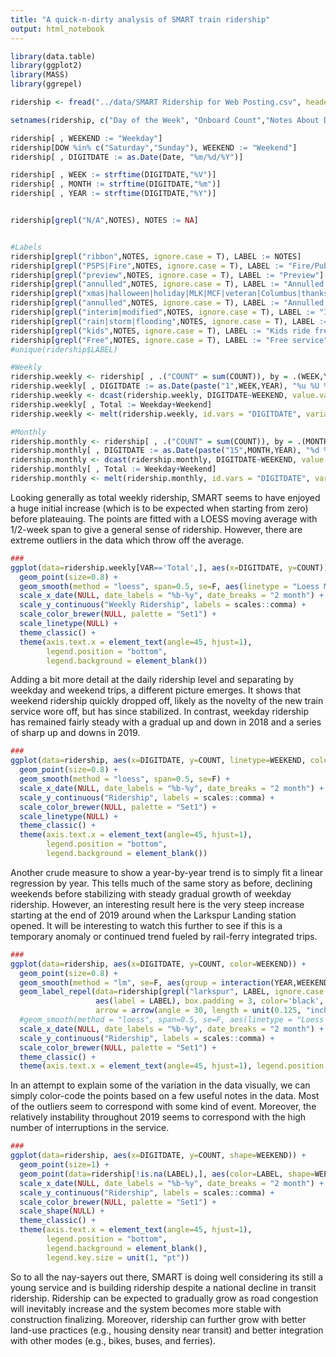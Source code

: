 ---
title: "A quick-n-dirty analysis of SMART train ridership"
output: html_notebook
---


```{r echo=F}
library(data.table)
library(ggplot2)
library(MASS)
library(ggrepel)

ridership <- fread("../data/SMART Ridership for Web Posting.csv", header = T)

setnames(ridership, c("Day of the Week", "Onboard Count","Notes About Day"), c("DOW","COUNT","NOTES"))

ridership[ , WEEKEND := "Weekday"]
ridership[DOW %in% c("Saturday","Sunday"), WEEKEND := "Weekend"]
ridership[ , DIGITDATE := as.Date(Date, "%m/%d/%Y")]

ridership[ , WEEK := strftime(DIGITDATE,"%V")]
ridership[ , MONTH := strftime(DIGITDATE,"%m")]
ridership[ , YEAR := strftime(DIGITDATE,"%Y")]


ridership[grepl("N/A",NOTES), NOTES := NA]


#Labels
ridership[grepl("ribbon",NOTES, ignore.case = T), LABEL := NOTES]
ridership[grepl("PSPS|Fire",NOTES, ignore.case = T), LABEL := "Fire/Public Safety"]
ridership[grepl("preview",NOTES, ignore.case = T), LABEL := "Preview"]
ridership[grepl("annulled",NOTES, ignore.case = T), LABEL := "Annulled trains"]
ridership[grepl("xmas|halloween|holiday|MLK|MCF|veteran|Columbus|thanksgiving|celebration|new year",NOTES, ignore.case = T), LABEL := "Annulled trains"]
ridership[grepl("annulled",NOTES, ignore.case = T), LABEL := "Annulled trains"]
ridership[grepl("interim|modified",NOTES, ignore.case = T), LABEL := "Interim schedule"]
ridership[grepl("rain|storm|flooding",NOTES, ignore.case = T), LABEL := "Storm"]
ridership[grepl("kids",NOTES, ignore.case = T), LABEL := "Kids ride free"]
ridership[grepl("Free",NOTES, ignore.case = T), LABEL := "Free service"]
#unique(ridership$LABEL)

#Weekly
ridership.weekly <- ridership[ , .("COUNT" = sum(COUNT)), by = .(WEEK,YEAR,WEEKEND)]
ridership.weekly[ , DIGITDATE := as.Date(paste("1",WEEK,YEAR), "%u %U %Y")]
ridership.weekly <- dcast(ridership.weekly, DIGITDATE~WEEKEND, value.var = "COUNT")
ridership.weekly[ , Total := Weekday+Weekend]
ridership.weekly <- melt(ridership.weekly, id.vars = "DIGITDATE", variable.name = "VAR",value.name = "COUNT")

#Monthly
ridership.monthly <- ridership[ , .("COUNT" = sum(COUNT)), by = .(MONTH,YEAR,WEEKEND)]
ridership.monthly[ , DIGITDATE := as.Date(paste("15",MONTH,YEAR), "%d %m %Y")]
ridership.monthly <- dcast(ridership.monthly, DIGITDATE~WEEKEND, value.var = "COUNT")
ridership.monthly[ , Total := Weekday+Weekend]
ridership.monthly <- melt(ridership.monthly, id.vars = "DIGITDATE", variable.name = "VAR",value.name = "COUNT")

```

Looking generally as total weekly ridership, SMART seems to have enjoyed a huge initial increase (which is to be expected when starting from zero) before plateauing. The points are fitted with a LOESS moving average with 1/2-week span to give a general sense of ridership. However, there are extreme outliers in the data which throw off the average.


```{r echo=F}
###
ggplot(data=ridership.weekly[VAR=='Total',], aes(x=DIGITDATE, y=COUNT)) +
  geom_point(size=0.8) +
  geom_smooth(method = "loess", span=0.5, se=F, aes(linetype = "Loess Moving Average")) +
  scale_x_date(NULL, date_labels = "%b-%y", date_breaks = "2 month") +
  scale_y_continuous("Weekly Ridership", labels = scales::comma) +
  scale_color_brewer(NULL, palette = "Set1") +
  scale_linetype(NULL) +
  theme_classic() +
  theme(axis.text.x = element_text(angle=45, hjust=1),
        legend.position = "bottom",
        legend.background = element_blank())

```

Adding a bit more detail at the daily ridership level and separating by weekday and weekend trips, a different picture emerges. It shows that weekend ridership quickly dropped off, likely as the novelty of the new train service wore off, but has since stabilized. In contrast, weekday ridership has remained fairly steady with a gradual up and down in 2018 and a series of sharp up and downs in 2019. 

```{r echo=F}
###
ggplot(data=ridership, aes(x=DIGITDATE, y=COUNT, linetype=WEEKEND, color=WEEKEND)) + 
  geom_point(size=0.8) +
  geom_smooth(method = "loess", span=0.5, se=F) +
  scale_x_date(NULL, date_labels = "%b-%y", date_breaks = "2 month") +
  scale_y_continuous("Ridership", labels = scales::comma) +
  scale_color_brewer(NULL, palette = "Set1") +
  scale_linetype(NULL) +
  theme_classic() +
  theme(axis.text.x = element_text(angle=45, hjust=1),
        legend.position = "bottom",
        legend.background = element_blank())
```

Another crude measure to show a year-by-year trend is to simply fit a linear regression by year. This tells much of the same story as before, declining weekends before stabilizing with steady gradual growth of weekday ridership. However, an interesting result here is the very steep increase starting at the end of 2019 around when the Larkspur Landing station opened. It will be interesting to watch this further to see if this is a temporary anomaly or continued trend fueled by rail-ferry integrated trips.


```{r echo=F}
###
ggplot(data=ridership, aes(x=DIGITDATE, y=COUNT, color=WEEKEND)) + 
  geom_point(size=0.8) +
  geom_smooth(method = "lm", se=F, aes(group = interaction(YEAR,WEEKEND))) +
  geom_label_repel(data=ridership[grepl("larkspur", LABEL, ignore.case = T),],
                   aes(label = LABEL), box.padding = 3, color='black', direction = 'y', segment.size = 1,
                   arrow = arrow(angle = 30, length = unit(0.125, "inches"), ends = "last", type = "open")) +
  #geom_smooth(method = "loess", span=0.5, se=F, aes(linetype = "Loess Moving Average", group=WEEKEND), color='gray50') +
  scale_x_date(NULL, date_labels = "%b-%y", date_breaks = "2 month") +
  scale_y_continuous("Ridership", labels = scales::comma) +
  scale_color_brewer(NULL, palette = "Set1") +
  theme_classic() +
  theme(axis.text.x = element_text(angle=45, hjust=1), legend.position = "bottom",)

```

In an attempt to explain some of the variation in the data visually, we can simply color-code the points based on a few useful notes in the data. Most of the outliers seem to correspond with some kind of event. Moreover, the relatively instability throughout 2019 seems to correspond with the high number of interruptions in the service.

```{r echo=F}
###
ggplot(data=ridership, aes(x=DIGITDATE, y=COUNT, shape=WEEKEND)) + 
  geom_point(size=1) +
  geom_point(data=ridership[!is.na(LABEL),], aes(color=LABEL, shape=WEEKEND)) +
  scale_x_date(NULL, date_labels = "%b-%y", date_breaks = "2 month") +
  scale_y_continuous("Ridership", labels = scales::comma) +
  scale_color_brewer(NULL, palette = "Set1") +
  scale_shape(NULL) +
  theme_classic() +
  theme(axis.text.x = element_text(angle=45, hjust=1),
        legend.position = "bottom",
        legend.background = element_blank(),
        legend.key.size = unit(1, "pt"))
```

So to all the nay-sayers out there, SMART is doing well considering its still a young service and is building ridership despite a national decline in transit ridership. Ridership can be expected to gradually grow as road congestion will inevitably increase and the system becomes more stable with construction finalizing. Moreover, ridership can further grow with better land-use practices (e.g., housing density near transit) and better integration with other modes (e.g., bikes, buses, and ferries).



